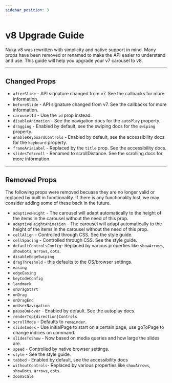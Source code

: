 ```yaml
---
sidebar_position: 3
---
```



# v8 Upgrade Guide

Nuka v8 was rewritten with simplicity and native support in mind. Many props have been removed or renamed to make the API easier to understand and use. This guide will help you upgrade your v7 carousel to v8.

---

## Changed Props

- `afterSlide` - API signature changed from v7. See the <Link to="/docs/api/callbacks">callbacks</Link> for more information.
- `beforeSlide` - API signature changed from v7. See the <Link to="/docs/api/callbacks">callbacks</Link> for more information.
- `carouselId` - Use the `id` prop instead.
- `disableAnimation` - See the <Link to="/docs/api">navigation</Link> docs for the `autoPlay` property.
- `dragging` - Enabled by default, see the <Link to="/docs/api/swiping">swiping</Link> docs for the `swiping` property.
- `enableKeyboardControls` - Enabled by default, see the <Link to="/docs/api/accessibility">accessibility</Link> docs for the `keyboard` property.
- `frameAriaLabel` - Replaced by the `title` prop. See the <Link to="/docs/api/accessibility">accessibility</Link> docs.
- `slidesToScroll` - Renamed to scrollDistance. See the <Link to="/docs/api/scroll">scrolling</Link> docs for more information.

---

## Removed Props

The following props were removed becuase they are no longer valid or replaced by built in functionality. If there is any functionality lost, we may consider adding some of these back in the future.

- `adaptiveHeight` - The carousel will adapt automatically to the height of the items in the carousel without the need of this prop.
- `adaptiveHeightAnimation` - The carousel will adapt automatically to the height of the items in the carousel without the need of this prop.
- `cellAlign` - Controlled through CSS. See the <Link to="/docs/api">style guide</Link>.
- `cellSpacing` - Controlled through CSS. See the <Link to="/docs/api">style guide</Link>.
- `defaultControlsConfig`- Replaced by various properties like `showArrows`, `showDots`, `arrows`, `dots`.
- `disableEdgeSwiping`
- `dragThreshold` - this defaults to the OS/browser settings.
- `easing`
- `edgeEasing`
- `keyCodeConfig`
- `landmark`
- `onDragStart`
- `onDrag`
- `onDragEnd`
- `onUserNavigation`
- `pauseOnHover` - Enabled by default. See the <Link to="/docs/api/autoplay">autoplay</Link> docs.
- `renderTop{direction}Controls`
- `scrollMode` - Defaults to `remainder`.
- `slideIndex` - Use <Link to="/docs/api/autoplay#initial-page">initialPage</Link> to start on a certain page, use <Link to="/docs/api/methods#progression">goToPage</Link> to change indices on command.
- `slidesToShow` - Now based on media queries and how large the slides are.
- `speed` - Controlled by native browser settings.
- `style` - See the <Link to="/docs/api">style guide</Link>.
- `tabbed` - Enabled by default, see the <Link to="/docs/api/accessibility">accessibility</Link> docs
- `withoutControls`- Replaced by various properties like `showArrows`, `showDots`, `arrows`, `dots`.
- `zoomScale`
